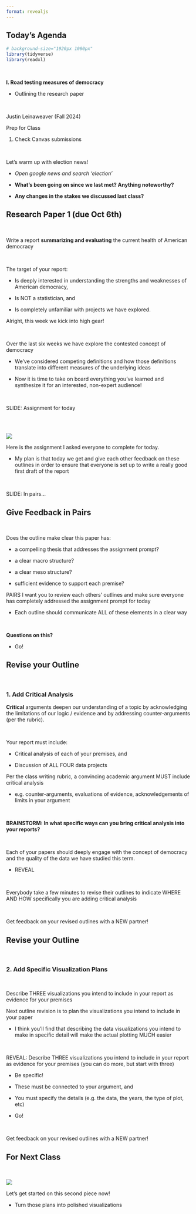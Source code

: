 ```yaml
---
format: revealjs
---
```


## Today's Agenda {background-image="Images/background-white_house_graphic_v4_muted_text2.png" .center}

```r
# background-size="1920px 1080px"
library(tidyverse)
library(readxl)
```

<br>

::: {.r-fit-text}

**I. Road testing measures of democracy**

- Outlining the research paper 

:::

<br>

::: r-stack
Justin Leinaweaver (Fall 2024)
:::

::: notes
Prep for Class

1. Check Canvas submissions

<br>

Let's warm up with election news!

- *Open google news and search 'election'*

- **What's been going on since we last met? Anything noteworthy?**

- **Any changes in the stakes we discussed last class?**

:::



## Research Paper 1 (due Oct 6th) {background-image="Images/background-white_house_graphic_blue_v2.png" .center}

<br>

Write a report **summarizing and evaluating** the current health of American democracy

<br>

The target of your report:

- Is deeply interested in understanding the strengths and weaknesses of American democracy, 

- Is NOT a statistician, and 

- Is completely unfamiliar with projects we have explored.

::: notes

Alright, this week we kick into high gear!

<br>

Over the last six weeks we have explore the contested concept of democracy

- We've considered competing definitions and how those definitions translate into different measures of the underlying ideas

- Now it is time to take on board everything you've learned and synthesize it for an interested, non-expert audience!

<br>

SLIDE: Assignment for today

:::



## {background-image="Images/background-white_house_graphic_v4_muted_text2.png" .center}

<br>

![](Images/06_2-ASSIGN.png)

::: notes

Here is the assignment I asked everyone to complete for today.

- My plan is that today we get and give each other feedback on these outlines in order to ensure that everyone is set up to write a really good first draft of the report

<br>

SLIDE: In pairs...

:::



## Give Feedback in Pairs {background-image="Images/background-white_house_graphic_blue_v2.png" .center}

<br>

Does the outline make clear this paper has:

- a compelling thesis that addresses the assignment prompt?

- a clear macro structure?

- a clear meso structure?

- sufficient evidence to support each premise?

::: notes

PAIRS I want you to review each others' outlines and make sure everyone has completely addressed the assignment prompt for today

- Each outline should communicate ALL of these elements in a clear way

<br>

**Questions on this?**

- Go!

:::



## Revise your Outline {background-image="Images/background-white_house_graphic_blue_v2.png" .center}

<br>

### 1. Add Critical Analysis

**Critical** arguments deepen our understanding of a topic by acknowledging the limitations of our logic / evidence and by addressing counter-arguments (per the rubric).

<br>

::: {.fragment}
Your report must include:

- Critical analysis of each of your premises, and

- Discussion of ALL FOUR data projects

:::

::: notes

Per the class writing rubric, a convincing academic argument MUST include critical analysis

- e.g. counter-arguments, evaluations of evidence, acknowledgements of limits in your argument

<br>

**BRAINSTORM: In what specific ways can you bring critical analysis into your reports?**

<br>

Each of your papers should deeply engage with the concept of democracy and the quality of the data we have studied this term.

- REVEAL

<br>

Everybody take a few minutes to revise their outlines to indicate WHERE AND HOW specifically you are adding critical analysis

<br>

Get feedback on your revised outlines with a NEW partner!

:::



## Revise your Outline {background-image="Images/background-white_house_graphic_blue_v2.png" .center}

<br>

### 2. Add Specific Visualization Plans

<br>

::: {.fragment}
Describe THREE visualizations you intend to include in your report as evidence for your premises
:::

::: notes

Next outline revision is to plan the visualizations you intend to include in your paper

- I think you'll find that describing the data visualizations you intend to make in specific detail will make the actual plotting MUCH easier

<br>

REVEAL: Describe THREE visualizations you intend to include in your report as evidence for your premises (you can do more, but start with three)

- Be specific!

- These must be connected to your argument, and

- You must specify the details (e.g. the data, the years, the type of plot, etc)

- Go!

<br>

Get feedback on your revised outlines with a NEW partner!

:::



## For Next Class {background-image="Images/background-blue_triangles_flipped.png" .center}

<br>

![](Images/07_1-ASSIGN.png)

::: notes

Let's get started on this second piece now!

- Turn those plans into polished visualizations

:::
